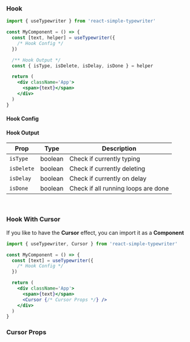 
<Meta title='Usage/Hook' />

<style>
  {`
   table {
      width: 100%;
      text-align: left;
    }
  `}
</style>

### Hook

```jsx
import { useTypewriter } from 'react-simple-typewriter'

const MyComponent = () => {
  const [text, helper] = useTypewriter({
    /* Hook Config */
  })

  /** Hook Output */
  const { isType, isDelete, isDelay, isDone } = helper

  return (
    <div className='App'>
      <span>{text}</span>
    </div>
  )
}
```

#### Hook Config

<ArgsTable of={useTypewriter} />

#### Hook Output

| Prop       |  Type   | Description                         |
| ---------- | :-----: | ----------------------------------- |
| `isType`   | boolean | Check if currently typing           |
| `isDelete` | boolean | Check if currently deleting         |
| `isDelay`  | boolean | Check if currently on delay         |
| `isDone`   | boolean | Check if all running loops are done |

<br />

### Hook With Cursor

If you like to have the **Cursor** effect, you can import it as a **Component**

```jsx
import { useTypewriter, Cursor } from 'react-simple-typewriter'

const MyComponent = () => {
  const [text] = useTypewriter({
    /* Hook Config */
  })

  return (
    <div className='App'>
      <span>{text}</span>
      <Cursor {/* Cursor Props */} />
    </div>
  )
}
```

### Cursor Props

<ArgsTable of={Cursor} />
